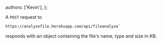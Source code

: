   authors: ['Kevin'],
};

A `POST` request to

```bash
https://analyzefile.herokuapp.com/api/fileanalyze`
```

responds with an object containing the file's name, type and size in KB.
